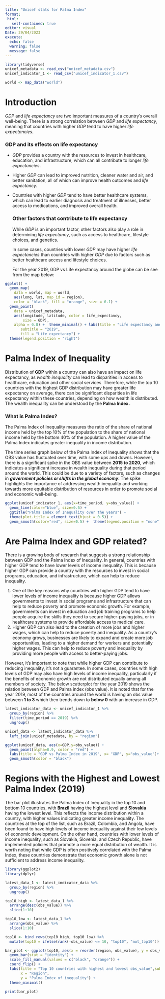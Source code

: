 ```yaml
---
title: "Unicef stats for Palma Index"
format: 
 html:
   self-contained: true
editor: visual
Date: 29/04/2023
execute: 
  echo: false
  warning: false
  message: false
---
```


```r
library(tidyverse)
unicef_metadata <- read_csv("unicef_metadata.csv")
unicef_indicator_1 <- read_csv("unicef_indicator_1.csv")
```

```r
world <- map_data("world")
```

# Introduction

*GDP* and *life expectancy* are two important measures of a country's overall well-being. There is a strong correlation between *GDP* and *life expectancy*, meaning that countries with higher *GDP* tend to have higher *life expectancies*.

### GDP and its effects on life expectancy

-   *GDP* provides a country with the resources to invest in healthcare, education, and infrastructure, which can all contribute to longer *life expectancies*.

-   Higher *GDP* can lead to improved nutrition, cleaner water and air, and better sanitation, all of which can improve health outcomes and *life expectancy*.

-   Countries with higher *GDP* tend to have better healthcare systems, which can lead to earlier diagnosis and treatment of illnesses, better access to medications, and improved overall health.

    ### Other factors that contribute to life expectancy

    While *GDP* is an important factor, other factors also play a role in determining *life expectancy*, such as access to healthcare, lifestyle choices, and genetics.

    In some cases, countries with lower *GDP* may have higher *life expectancies* than countries with higher *GDP* due to factors such as better healthcare access and lifestyle choices.

    For the year 2019, GDP vs Life expectancy around the globe can be see from the map below:

```r
ggplot() +
  geom_map(
    data = world, map = world,
    aes(long, lat, map_id = region),
    color = "black", fill = "orange", size = 0.1) +
  geom_point(
    data = unicef_metadata,
    aes(longitude, latitude, color = life_expectancy,
        size = GDP),
    alpha = 0.8) +  theme_minimal() + labs(title = "Life expectancy and GDP around the world",
       subtitle = "2019",
       fill = "Life expectancy") +
  theme(legend.position = "right")
```

# Palma Index of Inequality

Distribution of **GDP** within a country can also have an impact on life expectancy, as *wealth inequality* can lead to disparities in access to healthcare, education and other social services. Therefore, while the top 10 countries with the highest GDP distribution may have greater life expectancy on average, there can be significant disparities in life expectancy within these countries, depending on how wealth is distributed. The wealth inequality can be understood by the **Palma Index.**

### What is Palma Index?

The Palma Index of Inequality measures the ratio of the share of national income held by the top 10% of the population to the share of national income held by the bottom 40% of the population. A higher value of the Palma Index indicates greater inequality in income distribution.

The time series graph below of the Palma Index of Inequality shows that the OBS value has fluctuated over time, with some ups and downs. However, there is a significant spike in the OBS value between **2015 to 2020**, which indicates a significant increase in wealth inequality during that period around the world. This could be due to a variety of factors, such as changes in ***government policies or shifts in the global economy***. The spike highlights the importance of addressing wealth inequality and working towards more equitable distribution of resources in order to promote social and economic well-being.

```r
ggplot(unicef_indicator_1, aes(x=time_period, y=obs_value)) +
  geom_line(color="blue", size=0.5) +
  ggtitle("Palma Index of Inequality over the years") +
  theme(plot.title = element_text(hjust = 0.5)) +
  geom_smooth(color="red", size=0.5) +  theme(legend.position = "none")

```

# Are Palma Index and GDP related?

There is a growing body of research that suggests a strong relationship between GDP and the Palma Index of Inequality. In general, countries with higher GDP tend to have lower levels of income inequality. This is because higher GDP can provide a country with the resources to invest in social programs, education, and infrastructure, which can help to reduce inequality.

1.  One of the key reasons why countries with higher GDP tend to have lower levels of income inequality is because higher GDP allows governments to invest in social programs and infrastructure that can help to reduce poverty and promote economic growth. For example, governments can invest in education and job training programs to help people acquire the skills they need to secure higher-paying jobs, or in healthcare systems to provide affordable access to medical care.
2.  Higher GDP can also lead to the creation of more jobs and higher wages, which can help to reduce poverty and inequality. As a country's economy grows, businesses are likely to expand and create more job opportunities, leading to a higher demand for workers and potentially higher wages. This can help to reduce poverty and inequality by providing more people with access to better-paying jobs.

However, it's important to note that while higher GDP can contribute to reducing inequality, it's not a guarantee. In some cases, countries with high levels of GDP may also have high levels of income inequality, particularly if the benefits of economic growth are not distributed equally among all members of society. The below scatterplot for the year 2019 shows the relation between GDP and Palma index (obs value). It is noted that for the year 2019, most of the countries around the world is having an obs value between **1 to 3** which then trends down to **below 0** with an increase in GDP.

```r
latest_indicator_data <- unicef_indicator_1 %>%
  group_by(region) %>%
  filter(time_period == 2019) %>%
  ungroup()

unicef_data <- latest_indicator_data %>%
  left_join(unicef_metadata, by = "region")

ggplot(unicef_data, aes(x=GDP,y=obs_value)) +
  geom_point(alpha=0.9, color = "red") +
  labs(title = "GDP vs Palma Index in 2019", x= "GDP", y="obs_value")+ theme_light()+
  geom_smooth(color = "black")

```

# Regions with the Highest and Lowest Palma Index (2019)

The bar plot illustrates the Palma Index of Inequality in the top 10 and bottom 10 countries, with **Brazil** having the highest level and **Slovakia** having the lowest level. This reflects the income distribution within a country, with higher values indicating greater income inequality. The countries at the top of the list, such as Brazil, Colombia, and Angola, have been found to have high levels of income inequality against their low levels of economic development. On the other hand, countries with lower levels of income inequality, such as Slovakia, Slovenia, and Czech Republic, have implemented policies that promote a more equal distribution of wealth. It is worth noting that while GDP is often positively correlated with the Palma Index, these countries demonstrate that economic growth alone is not sufficient to address income inequality.

```r
library(ggplot2)
library(dplyr)

latest_data_1 <- latest_indicator_data %>%
  group_by(region) %>%
  ungroup()

top10_high <- latest_data_1 %>%
  arrange(desc(obs_value)) %>%
  slice(1:10)

top10_low <- latest_data_1 %>%
  arrange(obs_value) %>%
  slice(1:10)

top10 <- bind_rows(top10_high, top10_low) %>%
  mutate(top10 = ifelse(rank(-obs_value) <= 10, "top10", "not_top10"))

bar_plot <- ggplot(top10, aes(x = reorder(region, obs_value), y = obs_value, fill = top10)) +
  geom_bar(stat = "identity") +
  scale_fill_manual(values = c("black", "orange")) +
  coord_flip() +
  labs(title = "Top 10 countries with highest and lowest obs_value",subtitle = "2019",
       x = "Region",
       y = "Palma Index of inequality") +
  theme_minimal()

print(bar_plot)

```
